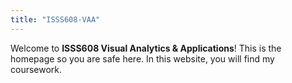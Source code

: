```yaml
---
title: "ISSS608-VAA"
---
```


Welcome to **ISSS608 Visual Analytics & Applications**! This is the homepage so you are safe here. In this website, you will find my coursework.
